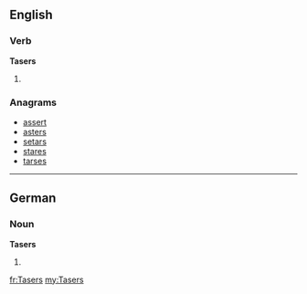 ==English==

===Verb===
'''Tasers'''

# {{en-third-person singular of|Taser}}

===Anagrams===
* [[assert#English|assert]]
* [[asters#English|asters]]
* [[setars#English|setars]]
* [[stares#English|stares]]
* [[tarses#English|tarses]]

----

==German==

===Noun===
'''Tasers''' {{m}}

# {{genitive of|[[Taser]]|lang=de}}

[[fr:Tasers]]
[[my:Tasers]]